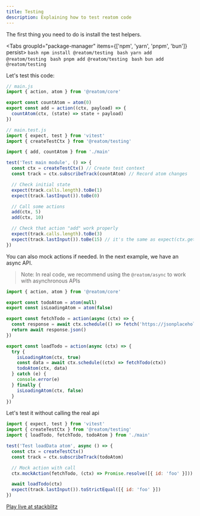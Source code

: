```yaml
---
title: Testing
description: Explaining how to test reatom code
---
```



The first thing you need to do is install the test helpers.

<Tabs groupId="package-manager" items={['npm', 'yarn', 'pnpm', 'bun']} persist>
  <Tab value="npm">```bash npm install @reatom/testing ```</Tab>
  <Tab value="yarn">```bash yarn add @reatom/testing ```</Tab>
  <Tab value="pnpm">```bash pnpm add @reatom/testing ```</Tab>
  <Tab value="bun">```bash bun add @reatom/testing ```</Tab>
</Tabs>

Let's test this code:

```js
// main.js
import { action, atom } from '@reatom/core'

export const countAtom = atom(0)
export const add = action((ctx, payload) => {
  countAtom(ctx, (state) => state + payload)
})
```

```js
// main.test.js
import { expect, test } from 'vitest'
import { createTestCtx } from '@reatom/testing'

import { add, countAtom } from './main'

test('Test main module', () => {
  const ctx = createTestCtx() // Create test context
  const track = ctx.subscribeTrack(countAtom) // Record atom changes

  // Check initial state
  expect(track.calls.length).toBe(1)
  expect(track.lastInput()).toBe(0)

  // Call some actions
  add(ctx, 5)
  add(ctx, 10)

  // Check that action "add" work properly
  expect(track.calls.length).toBe(3)
  expect(track.lastInput()).toBe(15) // it's the same as expect(ctx.get(countAtom)).toBe(15)
})
```

You can also mock actions if needed.
In the next example, we have an async API.

> Note: In real code, we recommend using the `@reatom/async` to work with asynchronous APIs

```ts
import { action, atom } from '@reatom/core'

export const todoAtom = atom(null)
export const isLoadingAtom = atom(false)

export const fetchTodo = action(async (ctx) => {
  const response = await ctx.schedule(() => fetch('https://jsonplaceholder.typicode.com/todos/1'))
  return await response.json()
})

export const loadTodo = action(async (ctx) => {
  try {
    isLoadingAtom(ctx, true)
    const data = await ctx.schedule((ctx) => fetchTodo(ctx))
    todoAtom(ctx, data)
  } catch (e) {
    console.error(e)
  } finally {
    isLoadingAtom(ctx, false)
  }
})
```

Let's test it without calling the real api

```js
import { expect, test } from 'vitest'
import { createTestCtx } from '@reatom/testing'
import { loadTodo, fetchTodo, todoAtom } from './main'

test('Test loadData atom', async () => {
  const ctx = createTestCtx()
  const track = ctx.subscribeTrack(todoAtom)

  // Mock action with call
  ctx.mockAction(fetchTodo, (ctx) => Promise.resolve([{ id: 'foo' }]))

  await loadTodo(ctx)
  expect(track.lastInput()).toStrictEqual([{ id: 'foo' }])
})
```

[Play live at stackblitz](https://stackblitz.com/edit/vitest-dev-vitest-v4pvuq?file=test%2Fmain.ts,test%2Fbasic.test.ts)
